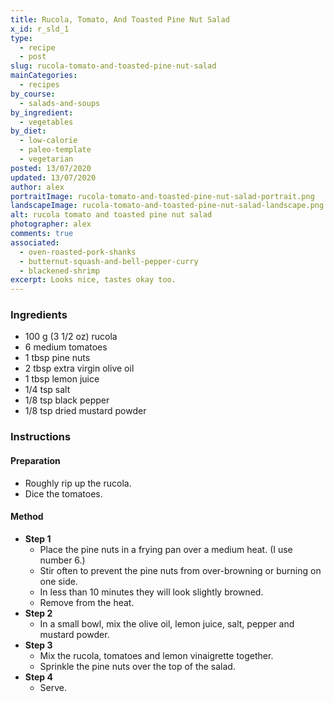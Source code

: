 ```yaml
---
title: Rucola, Tomato, And Toasted Pine Nut Salad
x_id: r_sld_1
type:
  - recipe
  - post
slug: rucola-tomato-and-toasted-pine-nut-salad
mainCategories: 
  - recipes
by_course:
  - salads-and-soups
by_ingredient:
  - vegetables
by_diet:
  - low-calorie
  - paleo-template
  - vegetarian
posted: 13/07/2020
updated: 13/07/2020
author: alex
portraitImage: rucola-tomato-and-toasted-pine-nut-salad-portrait.png
landscapeImage: rucola-tomato-and-toasted-pine-nut-salad-landscape.png
alt: rucola tomato and toasted pine nut salad
photographer: alex
comments: true
associated: 
  - oven-roasted-pork-shanks
  - butternut-squash-and-bell-pepper-curry
  - blackened-shrimp
excerpt: Looks nice, tastes okay too.
---
```


<Ingredients>

### Ingredients
    
  - 100 g (3 1/2 oz) rucola
  - 6 medium tomatoes
  - 1 tbsp pine nuts
  - 2 tbsp extra virgin olive oil
  - 1 tbsp lemon juice
  - 1/4 tsp salt
  - 1/8 tsp black pepper
  - 1/8 tsp dried mustard powder

</Ingredients>

<Instructions>

### Instructions

#### Preparation

  - Roughly rip up the rucola.
  - Dice the tomatoes.

#### Method

  - **Step 1**
    - Place the pine nuts in a frying pan over a medium heat. (I use number 6.)
    - Stir often to prevent the pine nuts from over-browning or burning on one side.
    - In less than 10 minutes they will look slightly browned.
    - Remove from the heat.
  - **Step 2**
    - In a small bowl, mix the olive oil, lemon juice, salt, pepper and mustard powder.
  - **Step 3**
    - Mix the rucola, tomatoes and lemon vinaigrette together.
    - Sprinkle the pine nuts over the top of the salad.
  - **Step 4**
    - Serve.

</Instructions>



